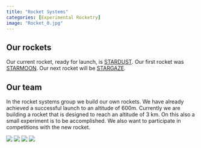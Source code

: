 ---
title: "Rocket Systems"
categories: [Experimental Rocketry]
image: "Rocket_0.jpg"
---

## Our rockets
Our current rocket, ready for launch, is [STARDUST](https://www.bears-space.de/projects/Stardust/).
Our first rocket was [STARMOON](https://www.bears-space.de/projects/Starmoon/).
Our next rocket will be [STARGAZE](https://www.bears-space.de/projects/Stargaze/).

## Our team
In the rocket systems group we build our own rockets. 
We have already achieved a successful launch to an altitude of 600m. 
Currently we are building a rocket that is designed to reach an altitude of 3 km. 
On this also a small experiment is to be accomplished. 
We also want to participate in competitions with the new rocket.

<div class="slideshow">
  <!-- put all images here that should be available in the slideshow -->
  <img src="Rocket_0.jpg" >
  <img src="Rocket_1.jpg" >
  <img src="Rocket_2.jpg" >
  <img src="Rocket_3.jpg" >
</div>
<br/>